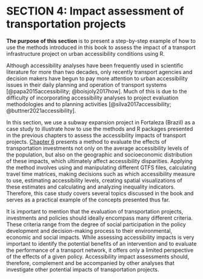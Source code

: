 # SECTION 4: Impact assessment of transportation projects

**The purpose of this section** is to present a step-by-step example of how to use the methods introduced in this book to assess the impact of a transport infrastructure project on urban accessibility conditions using R.

Although accessibility analyses have been frequently used in scientific literature for more than two decades, only recently transport agencies and decision makers have begun to pay more attention to urban accessibility issues in their daily planning and operation of transport systems [@papa2015accessibility; @boisjoly2017how]. Much of this is due to the difficulty of incorporating accessibility analyses to project evaluation methodologies and to planning activities [@silva2017accessibility; @buttner2021accessibility]. 

In this section, we use a subway expansion project in Fortaleza (Brazil) as a case study to illustrate how to use the methods and R packages presented in the previous chapters to assess the accessibility impacts of transport projects. [Chapter 6](6_cenarios_transporte.en.qmd) presents a method to evaluate the effects of transportation investments not only on the average accessibility levels of the population, but also on the geographic and socioeconomic distribution of these impacts, which ultimately affect accessibility disparities. Applying the method involves using and manipulating different GTFS files, calculating travel time matrices, making decisions such as which accessibility measure to use, estimating accessibility levels, creating spatial visualizations of these estimates and calculating and analyzing inequality indicators. Therefore, this case study covers several topics discussed in the book and serves as a practical example of the concepts presented thus far.

It is important to mention that the evaluation of transportation projects, investments and policies should ideally encompass many different criteria. These criteria range from the degree of social participation in the policy development and decision-making process to their environmental, economic and social impacts. While assessing accessibility impacts is very important to identify the potential benefits of an intervention and to evaluate the performance of a transport network, it offers only a limited perspective of the effects of a given policy. Accessibility impact assessments should, therefore, complement and be accompanied by other analyses that investigate other potential impacts of transportation projects.